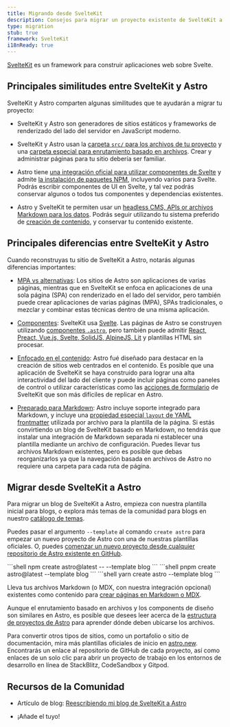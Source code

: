 ```yaml
---
title: Migrando desde SvelteKit
description: Consejos para migrar un proyecto existente de SvelteKit a Astro
type: migration
stub: true
framework: SvelteKit
i18nReady: true
---
```



[SvelteKit](https://kit.svelte.dev) es un framework para construir aplicaciones web sobre Svelte.

## Principales similitudes entre SvelteKit y Astro

SvelteKit y Astro comparten algunas similitudes que te ayudarán a migrar tu proyecto:

- SvelteKit y Astro son generadores de sitios estáticos y frameworks de renderizado del lado del servidor en JavaScript moderno. 

- SvelteKit y Astro usan la [carpeta `src/` para los archivos de tu proyecto](/es/core-concepts/project-structure/#src) y una [carpeta especial para enrutamiento basado en archivos](/es/core-concepts/astro-pages/). Crear y administrar páginas para tu sitio debería ser familiar.

- Astro tiene [una integración oficial para utilizar componentes de Svelte](/es/guides/integrations-guide/svelte/) y admite [la instalación de paquetes NPM](/es/guides/imports/#paquetes-npm), incluyendo varios para Svelte. Podrás escribir componentes de UI en Svelte, y tal vez podrás conservar algunos o todos tus componentes y dependencias existentes.

- Astro y SvelteKit te permiten usar un [headless CMS, APIs or archivos Markdown para los datos](/es/guides/data-fetching/). Podrás seguir utilizando tu sistema preferido de [creación de contenido](/es/guides/content/), y conservar tu contenido existente.

## Principales diferencias entre SvelteKit y Astro

Cuando reconstruyas tu sitio de SvelteKit a Astro, notarás algunas diferencias importantes:

- [MPA vs alternativas](/es/concepts/mpa-vs-spa/): Los sitios de Astro son aplicaciones de varias páginas, mientras que en SvelteKit se enfoca en aplicaciones de una sola página (SPA) con renderizado en el lado del servidor, pero también puede crear aplicaciones de varias páginas (MPA), SPAs tradicionales, o mezclar y combinar estas técnicas dentro de una misma aplicación.

- [Componentes](/es/core-concepts/astro-components/): SvelteKit usa [Svelte](https://svelte.dev). Las páginas de Astro se construyen utilizando [componentes `.astro`](/es/core-concepts/astro-components/), pero también puede admitir [React, Preact, Vue.js, Svelte, SolidJS, AlpineJS, Lit](/es/core-concepts/framework-components/) y plantillas HTML sin procesar.

- [Enfocado en el contenido](/es/concepts/why-astro/): Astro fué diseñado para destacar en la creación de sitios web centrados en el contenido. Es posible que una aplicación de SvelteKit se haya construido para lograr una alta interactividad del lado del cliente y puede incluir páginas como paneles de control o utilizar características como las [acciones de formulario](https://kit.svelte.dev/docs/form-actions) de SvelteKit que son más difíciles de replicar en Astro.

- [Preparado para Markdown](/es/guides/markdown-content/): Astro incluye soporte integrado para Markdown, y incluye una [propiedad especial `layout` de YAML frontmatter](/es/core-concepts/layouts/#plantillas-de-markdownmdx) utilizada por archivo para la plantilla de la página. Si estás convirtiendo un blog de SvelteKit basado en Markdown, no tendrás que instalar una integración de Markdown separada ni establecer una plantilla mediante un archivo de configuración. Puedes llevar tus archivos Markdown existentes, pero es posible que debas reorganizarlos ya que la navegación basada en archivos de Astro no requiere una carpeta para cada ruta de página.


## Migrar desde SvelteKit a Astro

Para migrar un blog de SvelteKit a Astro, empieza con nuestra plantilla inicial para blogs, o explora más temas de la comunidad para blogs en nuestro [catálogo de temas](https://astro.build/themes/).

Puedes pasar el argumento `--template` al comando `create astro` para empezar un nuevo proyecto de Astro con una de nuestras plantillas oficiales. O, puedes [comenzar un nuevo proyecto desde cualquier repositorio de Astro existente en GitHub](/es/install/auto/#plantillas-de-inicio).

  <PackageManagerTabs>
    <Fragment slot="npm">
    ```shell
    npm create astro@latest -- --template blog
    ```
    </Fragment>
    <Fragment slot="pnpm">
    ```shell
    pnpm create astro@latest --template blog
    ```
    </Fragment>
    <Fragment slot="yarn">
    ```shell
    yarn create astro --template blog
    ```
    </Fragment>
  </PackageManagerTabs>

Lleva tus archivos Markdown (o MDX, con nuestra integración opcional) existentes como contenido para [crear páginas en Markdown o MDX](/es/guides/markdown-content/).

Aunque el enrutamiento basado en archivos y los components de diseño son similares en Astro, es posible que desees leer acerca de la [estructura de proyectos de Astro](/es/core-concepts/project-structure/) para aprender dónde deben ubicarse los archivos.

Para convertir otros tipos de sitios, como un portafolio o sitio de documentación, mira más plantillas oficiales de inicio en [astro.new](https://astro.new). Encontrarás un enlace al repositorio de GitHub de cada proyecto, así como enlaces de un solo clic para abrir un proyecto de trabajo en los entornos de desarrollo en línea de StackBlitz, CodeSandbox y Gitpod.

## Recursos de la Comunidad

- Artículo de blog: [Reescribiendo mi blog de SvelteKit a Astro](https://kharann.com/blog/rewriting-my-blog/)

- ¡Añade el tuyo!
